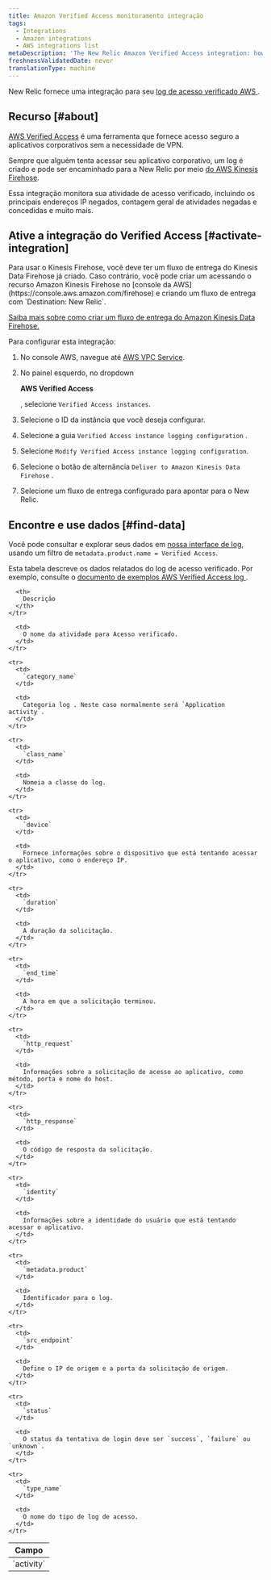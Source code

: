 ```yaml
---
title: Amazon Verified Access monitoramento integração
tags:
  - Integrations
  - Amazon integrations
  - AWS integrations list
metaDescription: 'The New Relic Amazon Verified Access integration: how to enable it, and what data it reports.'
freshnessValidatedDate: never
translationType: machine
---
```


New Relic fornece uma integração para seu [log de acesso verificado AWS ](https://docs.aws.amazon.com/verified-access/latest/ug/what-is-verified-access.html).

## Recurso [#about]

[AWS Verified Access](https://aws.amazon.com/verified-access) é uma ferramenta que fornece acesso seguro a aplicativos corporativos sem a necessidade de VPN.

Sempre que alguém tenta acessar seu aplicativo corporativo, um log é criado e pode ser encaminhado para a New Relic por meio [do AWS Kinesis Firehose](https://aws.amazon.com/kinesis/firehose).

Essa integração monitora sua atividade de acesso verificado, incluindo os principais endereços IP negados, contagem geral de atividades negadas e concedidas e muito mais.

## Ative a integração do Verified Access [#activate-integration]

<Callout variant="important">
  Para usar o Kinesis Firehose, você deve ter um fluxo de entrega do Kinesis Data Firehose já criado. Caso contrário, você pode criar um acessando o recurso Amazon Kinesis Firehose no [console da AWS](https://console.aws.amazon.com/firehose) e criando um fluxo de entrega com `Destination: New Relic`.

  [Saiba mais sobre como criar um fluxo de entrega do Amazon Kinesis Data Firehose.](https://docs.aws.amazon.com/firehose/latest/dev/basic-create.html?icmpid=docs_console_unmapped)
</Callout>

Para configurar esta integração:

1. No console AWS, navegue até [AWS VPC Service](https://console.aws.amazon.com/vpc).

2. No painel esquerdo, no dropdown

   <DoNotTranslate>**AWS Verified Access**</DoNotTranslate>

   , selecione `Verified Access instances`.

3. Selecione o ID da instância que você deseja configurar.

4. Selecione a guia `Verified Access instance logging configuration` .

5. Selecione `Modify Verified Access instance logging configuration`.

6. Selecione o botão de alternância `Deliver to Amazon Kinesis Data Firehose` .

7. Selecione um fluxo de entrega configurado para apontar para o New Relic.

## Encontre e use dados [#find-data]

Você pode consultar e explorar seus dados em [nossa interface de log](/docs/logs/ui-data/use-logs-ui), usando um filtro de `metadata.product.name = Verified Access`.

Esta tabela descreve os dados relatados do log de acesso verificado. Por exemplo, consulte o [documento de exemplos AWS Verified Access log ](https://docs.aws.amazon.com/verified-access/latest/ug/verified-access-logs-examples.html).

<table>
  <thead>
    <tr>
      <th style={{ width: "200px" }}>
        Campo
      </th>

      <th>
        Descrição
      </th>
    </tr>
  </thead>

  <tbody>
    <tr>
      <td>
        `activity`
      </td>

      <td>
        O nome da atividade para Acesso verificado.
      </td>
    </tr>

    <tr>
      <td>
        `category_name`
      </td>

      <td>
        Categoria log . Neste caso normalmente será `Application activity`.
      </td>
    </tr>

    <tr>
      <td>
        `class_name`
      </td>

      <td>
        Nomeia a classe do log.
      </td>
    </tr>

    <tr>
      <td>
        `device`
      </td>

      <td>
        Fornece informações sobre o dispositivo que está tentando acessar o aplicativo, como o endereço IP.
      </td>
    </tr>

    <tr>
      <td>
        `duration`
      </td>

      <td>
        A duração da solicitação.
      </td>
    </tr>

    <tr>
      <td>
        `end_time`
      </td>

      <td>
        A hora em que a solicitação terminou.
      </td>
    </tr>

    <tr>
      <td>
        `http_request`
      </td>

      <td>
        Informações sobre a solicitação de acesso ao aplicativo, como método, porta e nome do host.
      </td>
    </tr>

    <tr>
      <td>
        `http_response`
      </td>

      <td>
        O código de resposta da solicitação.
      </td>
    </tr>

    <tr>
      <td>
        `identity`
      </td>

      <td>
        Informações sobre a identidade do usuário que está tentando acessar o aplicativo.
      </td>
    </tr>

    <tr>
      <td>
        `metadata.product`
      </td>

      <td>
        Identificador para o log.
      </td>
    </tr>

    <tr>
      <td>
        `src_endpoint`
      </td>

      <td>
        Define o IP de origem e a porta da solicitação de origem.
      </td>
    </tr>

    <tr>
      <td>
        `status`
      </td>

      <td>
        O status da tentativa de login deve ser `success`, `failure` ou `unknown`.
      </td>
    </tr>

    <tr>
      <td>
        `type_name`
      </td>

      <td>
        O nome do tipo de log de acesso.
      </td>
    </tr>
  </tbody>
</table>